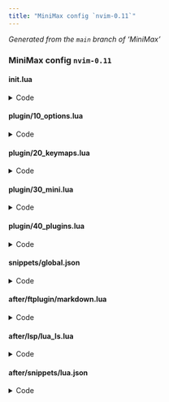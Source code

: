 ```yaml
---
title: "MiniMax config `nvim-0.11`"
---
```


_Generated from the `main` branch of 'MiniMax'_

### MiniMax config `nvim-0.11`

#### init.lua {#init.lua}

<details><summary>Code</summary>

```lua
-- ┌────────────────────┐
-- │ Welcome to MiniMax │
-- └────────────────────┘
--
-- This is a config designed to mostly use MINI. It provides out of the box
-- a stable, polished, and feature rich Neovim experience. Its structure:
--
-- ├ init.lua          Initial (this) file executed during startup
-- ├ plugin/           Files automatically sourced during startup
-- ├── 10_options.lua  Built-in Neovim behavior
-- ├── 20_keymaps.lua  Custom mappings
-- ├── 30_mini.lua     MINI configuration
-- ├── 40_plugins.lua  Plugins outside of MINI
-- ├ snippets/         User defined snippets (has demo file)
-- ├ after/            Files to override behavior added by plugins
-- ├── ftplugin/       Files for filetype behavior (has demo file)
-- ├── lsp/            Language server configurations (has demo file)
-- ├── snippets/       Higher priority snippet files (has demo file)
--
-- Config files are meant to be read, preferably inside a Neovim instance running
-- this config and opened at its root. This will help you better understand your
-- setup. Start with this file. Any order is possible, prefer the one listed above.
-- Ways of navigating your config:
-- - `<Space>` + `e` + (one of) `iokmp` - edit 'init.lua' or 'plugin/' files.
-- - Inside config directory: `<Space>ff` (picker) or `<Space>ed` (explorer)
-- - Navigate existing buffers with `[b`, `]b`, or `<Space>fb`.
--
-- Config files are also meant to be customized. Initially it is a baseline of
-- a working config based on MINI. Modify it to make it yours. Some approaches:
-- - Modify already existing files in a way that keeps them consistent.
-- - Add new files in a way that keeps config consistent.
--   Usually inside 'plugin/' or 'after/'.
--
-- Documentation comments like this can be found throughout the config.
-- Common conventions:
--
-- - See `:h key-notation` for key notation used.
-- - `:h xxx` means "documentation of helptag xxx". Either type text directly
--   followed by Enter or type `<Space>fh` to open a helptag fuzzy picker.
-- - "Type `<Space>fh`" means "press <Space>, followed by f, followed by h".
--   Unless said otherwise, it assumes that Normal mode is current.
-- - "See 'path/to/file'" means see open file at described path and read it.
-- - `:SomeCommand ...` or `:lua ...` means execute mentioned command.

-- Bootstrap 'mini.nvim' manually in a way that it gets managed by 'mini.deps'
local mini_path = vim.fn.stdpath('data') .. '/site/pack/deps/start/mini.nvim'
if not vim.loop.fs_stat(mini_path) then
  vim.cmd('echo "Installing `mini.nvim`" | redraw')
  local origin = 'https://github.com/nvim-mini/mini.nvim'
  local clone_cmd = { 'git', 'clone', '--filter=blob:none', origin, mini_path }
  vim.fn.system(clone_cmd)
  vim.cmd('packadd mini.nvim | helptags ALL')
  vim.cmd('echo "Installed `mini.nvim`" | redraw')
end

-- Plugin manager. Set up immediately for `now()`/`later()` helpers.
-- Example usage:
-- - `MiniDeps.add('...')` - use inside config to add a plugin
-- - `:DepsUpdate` - update all plugins
-- - `:DepsSnapSave` - save a snapshot of currently active plugins
--
-- See also:
-- - `:h MiniDeps-overview` - how to use it
-- - `:h MiniDeps-commands` - all available commands
-- - 'plugin/30_mini.lua' - more details about 'mini.nvim' in general
require('mini.deps').setup()

-- Define config table to be able to pass data between scripts
_G.Config = {}

-- Define custom autocommand group and helper to create an autocommand.
-- Autocommands are Neovim's way to define actions that are executed on events
-- (like creating a buffer, setting an option, etc.).
--
-- See also:
-- - `:h autocommand`
-- - `:h nvim_create_augroup()`
-- - `:h nvim_create_autocmd()`
local gr = vim.api.nvim_create_augroup('custom-config', {})
_G.Config.new_autocmd = function(event, pattern, callback, desc)
  local opts = { group = gr, pattern = pattern, callback = callback, desc = desc }
  vim.api.nvim_create_autocmd(event, opts)
end
```

</details>

#### plugin/10_options.lua {#plugin-10_options.lua}

<details><summary>Code</summary>

```lua
-- ┌──────────────────────────┐
-- │ Built-in Neovim behavior │
-- └──────────────────────────┘
--
-- This file defines Neovim's built-in behavior. The goal is to improve overall
-- usability in a way that works best with MINI.
--
-- Here `vim.o.xxx = value` sets default value of option `xxx` to `value`.
-- See `:h 'xxx'` (replace `xxx` with actual option name).
--
-- Option values can be customized on per buffer or window basis.
-- See 'after/ftplugin/' for common example.

-- stylua: ignore start
-- The next part (until `-- stylua: ignore end`) is aligned manually for easier
-- reading. Consider preserving this or remove `-- stylua` lines to autoformat.

-- General ====================================================================
vim.g.mapleader = ' ' -- Use `<Space>` as <Leader> key

vim.o.mouse       = 'a'            -- Enable mouse
vim.o.mousescroll = 'ver:25,hor:6' -- Customize mouse scroll
vim.o.switchbuf   = 'usetab'       -- Use already opened buffers when switching
vim.o.undofile    = true           -- Enable persistent undo

vim.o.shada = "'100,<50,s10,:1000,/100,@100,h" -- Limit ShaDa file (for startup)

-- Enable all filetype plugins and syntax (if not enabled, for better startup)
vim.cmd('filetype plugin indent on')
if vim.fn.exists('syntax_on') ~= 1 then vim.cmd('syntax enable') end

-- UI =========================================================================
vim.o.breakindent    = true       -- Indent wrapped lines to match line start
vim.o.breakindentopt = 'list:-1'  -- Add padding for lists (if 'wrap' is set)
vim.o.colorcolumn    = '+1'       -- Draw column on the right of maximum width
vim.o.cursorline     = true       -- Enable current line highlighting
vim.o.linebreak      = true       -- Wrap lines at 'breakat' (if 'wrap' is set)
vim.o.list           = true       -- Show helpful text indicators
vim.o.number         = true       -- Show line numbers
vim.o.pumheight      = 10         -- Make popup menu smaller
vim.o.ruler          = false      -- Don't show cursor coordinates
vim.o.shortmess      = 'CFOSWaco' -- Disable some built-in completion messages
vim.o.showmode       = false      -- Don't show mode in command line
vim.o.signcolumn     = 'yes'      -- Always show signcolumn (less flicker)
vim.o.splitbelow     = true       -- Horizontal splits will be below
vim.o.splitkeep      = 'screen'   -- Reduce scroll during window split
vim.o.splitright     = true       -- Vertical splits will be to the right
vim.o.winborder      = 'single'   -- Use border in floating windows
vim.o.wrap           = false      -- Don't visually wrap lines (toggle with \w)

vim.o.cursorlineopt  = 'screenline,number' -- Show cursor line per screen line

-- Special UI symbols. More is set via 'mini.basics' later.
vim.o.fillchars = 'eob: ,fold:╌'
vim.o.listchars = 'extends:…,nbsp:␣,precedes:…,tab:> '

-- Folds (see `:h fold-commands`, `:h zM`, `:h zR`, `:h zA`, `:h zj`)
vim.o.foldlevel   = 10       -- Fold nothing by default; set to 0 or 1 to fold
vim.o.foldmethod  = 'indent' -- Fold based on indent level
vim.o.foldnestmax = 10       -- Limit number of fold levels
vim.o.foldtext    = ''       -- Show text under fold with its highlighting

-- Editing ====================================================================
vim.o.autoindent    = true    -- Use auto indent
vim.o.expandtab     = true    -- Convert tabs to spaces
vim.o.formatoptions = 'rqnl1j'-- Improve comment editing
vim.o.ignorecase    = true    -- Ignore case during search
vim.o.incsearch     = true    -- Show search matches while typing
vim.o.infercase     = true    -- Infer case in built-in completion
vim.o.shiftwidth    = 2       -- Use this number of spaces for indentation
vim.o.smartcase     = true    -- Respect case if search pattern has upper case
vim.o.smartindent   = true    -- Make indenting smart
vim.o.spelloptions  = 'camel' -- Treat camelCase word parts as separate words
vim.o.tabstop       = 2       -- Show tab as this number of spaces
vim.o.virtualedit   = 'block' -- Allow going past end of line in blockwise mode

vim.o.iskeyword = '@,48-57,_,192-255,-' -- Treat dash as `word` textobject part

-- Pattern for a start of numbered list (used in `gw`). This reads as
-- "Start of list item is: at least one special character (digit, -, +, *)
-- possibly followed by punctuation (. or `)`) followed by at least one space".
vim.o.formatlistpat = [[^\s*[0-9\-\+\*]\+[\.\)]*\s\+]]

-- Built-in completion
vim.o.complete    = '.,w,b,kspell'                  -- Use less sources
vim.o.completeopt = 'menuone,noselect,fuzzy,nosort' -- Use custom behavior

-- Autocommands ===============================================================

-- Don't auto-wrap comments and don't insert comment leader after hitting 'o'.
-- Do on `FileType` to always override these changes from filetype plugins.
local f = function() vim.cmd('setlocal formatoptions-=c formatoptions-=o') end
_G.Config.new_autocmd('FileType', nil, f, "Proper 'formatoptions'")

-- There are other autocommands created by 'mini.basics'. See 'plugin/30_mini.lua'.

-- Diagnostics ================================================================

-- Neovim has built-in support for showing diagnostic messages. This configures
-- a more conservative display while still being useful.
-- See `:h vim.diagnostic` and `:h vim.diagnostic.config()`.
local diagnostic_opts = {
  -- Show signs on top of any other sign, but only for warnings and errors
  signs = { priority = 9999, severity = { min = 'WARN', max = 'ERROR' } },

  -- Show all diagnostics as underline (for their messages type `<Leader>ld`)
  underline = { severity = { min = 'HINT', max = 'ERROR' } },

  -- Show more details immediately for errors on the current line
  virtual_lines = false,
  virtual_text = {
    current_line = true,
    severity = { min = 'ERROR', max = 'ERROR' },
  },

  -- Don't update diagnostics when typing
  update_in_insert = false,
}

-- Use `later()` to avoid sourcing `vim.diagnostic` on startup
MiniDeps.later(function() vim.diagnostic.config(diagnostic_opts) end)
-- stylua: ignore end
```

</details>

#### plugin/20_keymaps.lua {#plugin-20_keymaps.lua}

<details><summary>Code</summary>

```lua
-- ┌─────────────────┐
-- │ Custom mappings │
-- └─────────────────┘
--
-- This file contains definitions of custom general and Leader mappings.

-- General mappings ===========================================================

-- Use this section to add custom general mappings. See `:h vim.keymap.set()`.

-- An example helper to create a Normal mode mapping
local nmap = function(lhs, rhs, desc)
  -- See `:h vim.keymap.set()`
  vim.keymap.set('n', lhs, rhs, { desc = desc })
end

-- Paste linewise before/after current line
-- Usage: `yiw` to yank a word and `]p` to put it on the next line.
nmap('[p', '<Cmd>exe "put! " . v:register<CR>', 'Paste Above')
nmap(']p', '<Cmd>exe "put "  . v:register<CR>', 'Paste Below')

-- Many general mappings are created by 'mini.basics'. See 'plugin/30_mini.lua'

-- stylua: ignore start
-- The next part (until `-- stylua: ignore end`) is aligned manually for easier
-- reading. Consider preserving this or remove `-- stylua` lines to autoformat.

-- Leader mappings ============================================================

-- Neovim has the concept of a Leader key (see `:h <Leader>`). It is a configurable
-- key that is primarily used for "workflow" mappings (opposed to text editing).
-- Like "open file explorer", "create scratch buffer", "pick from buffers".
--
-- In 'plugin/10_options.lua' <Leader> is set to <Space>, i.e. press <Space>
-- whenever there is a suggestion to press <Leader>.
--
-- This config uses a "two key Leader mappings" approach: first key describes
-- semantic group, second key executes an action. Both keys are usually chosen
-- to create some kind of mnemonic.
-- Example: `<Leader>f` groups "find" type of actions; `<Leader>ff` - find files.
-- Use this section to add Leader mappings in a structural manner.
--
-- Usually if there are global and local kinds of actions, lowercase second key
-- denotes global and uppercase - local.
-- Example: `<Leader>fs` / `<Leader>fS` - find workspace/document LSP symbols.
--
-- Many of the mappings use 'mini.nvim' modules set up in 'plugin/30_mini.lua'.

-- Create a global table with information about Leader groups in certain modes.
-- This is used to provide 'mini.clue' with extra clues.
-- Add an entry if you create a new group.
_G.Config.leader_group_clues = {
  { mode = 'n', keys = '<Leader>b', desc = '+Buffer' },
  { mode = 'n', keys = '<Leader>e', desc = '+Explore/Edit' },
  { mode = 'n', keys = '<Leader>f', desc = '+Find' },
  { mode = 'n', keys = '<Leader>g', desc = '+Git' },
  { mode = 'n', keys = '<Leader>l', desc = '+Language' },
  { mode = 'n', keys = '<Leader>m', desc = '+Map' },
  { mode = 'n', keys = '<Leader>o', desc = '+Other' },
  { mode = 'n', keys = '<Leader>s', desc = '+Session' },
  { mode = 'n', keys = '<Leader>t', desc = '+Terminal' },
  { mode = 'n', keys = '<Leader>v', desc = '+Visits' },

  { mode = 'x', keys = '<Leader>g', desc = '+Git' },
  { mode = 'x', keys = '<Leader>l', desc = '+Language' },
}

-- Helpers for a more concise `<Leader>` mappings.
-- Most of the mappings use `<Cmd>...<CR>` string as a right hand side (RHS) in
-- an attempt to be more concise yet descriptive. See `:h <Cmd>`.
-- This approach also doesn't require the underlying commands/functions to exist
-- during mapping creation: a "lazy loading" approach to improve startup time.
local nmap_leader = function(suffix, rhs, desc)
  vim.keymap.set('n', '<Leader>' .. suffix, rhs, { desc = desc })
end
local xmap_leader = function(suffix, rhs, desc)
  vim.keymap.set('x', '<Leader>' .. suffix, rhs, { desc = desc })
end

-- b is for 'Buffer'. Common usage:
-- - `<Leader>bs` - create scratch (temporary) buffer
-- - `<Leader>ba` - navigate to the alternative buffer
-- - `<Leader>bw` - wipeout (fully delete) current buffer
local new_scratch_buffer = function()
  vim.api.nvim_win_set_buf(0, vim.api.nvim_create_buf(true, true))
end

nmap_leader('ba', '<Cmd>b#<CR>',                                 'Alternate')
nmap_leader('bd', '<Cmd>lua MiniBufremove.delete()<CR>',         'Delete')
nmap_leader('bD', '<Cmd>lua MiniBufremove.delete(0, true)<CR>',  'Delete!')
nmap_leader('bs', new_scratch_buffer,                            'Scratch')
nmap_leader('bw', '<Cmd>lua MiniBufremove.wipeout()<CR>',        'Wipeout')
nmap_leader('bW', '<Cmd>lua MiniBufremove.wipeout(0, true)<CR>', 'Wipeout!')

-- e is for 'Explore' and 'Edit'. Common usage:
-- - `<Leader>ed` - open explorer at current working directory
-- - `<Leader>ef` - open directory of current file (needs to be present on disk)
-- - `<Leader>ei` - edit 'init.lua'
-- - All mappings that use `edit_plugin_file` - edit 'plugin/' config files
local edit_plugin_file = function(filename)
  return string.format('<Cmd>edit %s/plugin/%s<CR>', vim.fn.stdpath('config'), filename)
end
local explore_at_file = '<Cmd>lua MiniFiles.open(vim.api.nvim_buf_get_name(0))<CR>'
local explore_quickfix = function()
  for _, win_id in ipairs(vim.api.nvim_tabpage_list_wins(0)) do
    if vim.fn.getwininfo(win_id)[1].quickfix == 1 then return vim.cmd('cclose') end
  end
  vim.cmd('copen')
end

nmap_leader('ed', '<Cmd>lua MiniFiles.open()<CR>',          'Directory')
nmap_leader('ef', explore_at_file,                          'File directory')
nmap_leader('ei', '<Cmd>edit $MYVIMRC<CR>',                 'init.lua')
nmap_leader('ek', edit_plugin_file('20_keymaps.lua'),       'Keymaps config')
nmap_leader('em', edit_plugin_file('30_mini.lua'),          'MINI config')
nmap_leader('en', '<Cmd>lua MiniNotify.show_history()<CR>', 'Notifications')
nmap_leader('eo', edit_plugin_file('10_options.lua'),       'Options config')
nmap_leader('ep', edit_plugin_file('40_plugins.lua'),       'Plugins config')
nmap_leader('eq', explore_quickfix,                         'Quickfix')

-- f is for 'Fuzzy Find'. Common usage:
-- - `<Leader>ff` - find files; for best performance requires `ripgrep`
-- - `<Leader>fg` - find inside files; requires `ripgrep`
-- - `<Leader>fh` - find help tag
-- - `<Leader>fr` - resume latest picker
-- - `<Leader>fv` - all visited paths; requires 'mini.visits'
--
-- All these use 'mini.pick'. See `:h MiniPick-overview` for an overview.
local pick_added_hunks_buf = '<Cmd>Pick git_hunks path="%" scope="staged"<CR>'

nmap_leader('f/', '<Cmd>Pick history scope="/"<CR>',            '"/" history')
nmap_leader('f:', '<Cmd>Pick history scope=":"<CR>',            '":" history')
nmap_leader('fa', '<Cmd>Pick git_hunks scope="staged"<CR>',     'Added hunks (all)')
nmap_leader('fA', pick_added_hunks_buf,                         'Added hunks (buf)')
nmap_leader('fb', '<Cmd>Pick buffers<CR>',                      'Buffers')
nmap_leader('fc', '<Cmd>Pick git_commits<CR>',                  'Commits (all)')
nmap_leader('fC', '<Cmd>Pick git_commits path="%"<CR>',         'Commits (buf)')
nmap_leader('fd', '<Cmd>Pick diagnostic scope="all"<CR>',       'Diagnostic workspace')
nmap_leader('fD', '<Cmd>Pick diagnostic scope="current"<CR>',   'Diagnostic buffer')
nmap_leader('ff', '<Cmd>Pick files<CR>',                        'Files')
nmap_leader('fg', '<Cmd>Pick grep_live<CR>',                    'Grep live')
nmap_leader('fG', '<Cmd>Pick grep pattern="<cword>"<CR>',       'Grep current word')
nmap_leader('fh', '<Cmd>Pick help<CR>',                         'Help tags')
nmap_leader('fH', '<Cmd>Pick hl_groups<CR>',                    'Highlight groups')
nmap_leader('fl', '<Cmd>Pick buf_lines scope="all"<CR>',        'Lines (all)')
nmap_leader('fL', '<Cmd>Pick buf_lines scope="current"<CR>',    'Lines (buf)')
nmap_leader('fm', '<Cmd>Pick git_hunks<CR>',                    'Modified hunks (all)')
nmap_leader('fM', '<Cmd>Pick git_hunks path="%"<CR>',           'Modified hunks (buf)')
nmap_leader('fr', '<Cmd>Pick resume<CR>',                       'Resume')
nmap_leader('fp', '<Cmd>Pick projects<CR>',                     'Projects')
nmap_leader('fR', '<Cmd>Pick lsp scope="references"<CR>',       'References (LSP)')
nmap_leader('fs', '<Cmd>Pick lsp scope="workspace_symbol"<CR>', 'Symbols workspace')
nmap_leader('fS', '<Cmd>Pick lsp scope="document_symbol"<CR>',  'Symbols document')
nmap_leader('fv', '<Cmd>Pick visit_paths cwd=""<CR>',           'Visit paths (all)')
nmap_leader('fV', '<Cmd>Pick visit_paths<CR>',                  'Visit paths (cwd)')

-- g is for 'Git'. Common usage:
-- - `<Leader>gs` - show information at cursor
-- - `<Leader>go` - toggle 'mini.diff' overlay to show in-buffer unstaged changes
-- - `<Leader>gd` - show unstaged changes as a patch in separate tabpage
-- - `<Leader>gL` - show Git log of current file
local git_log_cmd = [[Git log --pretty=format:\%h\ \%as\ │\ \%s --topo-order]]
local git_log_buf_cmd = git_log_cmd .. ' --follow -- %'

nmap_leader('ga', '<Cmd>Git diff --cached<CR>',             'Added diff')
nmap_leader('gA', '<Cmd>Git diff --cached -- %<CR>',        'Added diff buffer')
nmap_leader('gc', '<Cmd>Git commit<CR>',                    'Commit')
nmap_leader('gC', '<Cmd>Git commit --amend<CR>',            'Commit amend')
nmap_leader('gd', '<Cmd>Git diff<CR>',                      'Diff')
nmap_leader('gD', '<Cmd>Git diff -- %<CR>',                 'Diff buffer')
nmap_leader('gl', '<Cmd>' .. git_log_cmd .. '<CR>',         'Log')
nmap_leader('gL', '<Cmd>' .. git_log_buf_cmd .. '<CR>',     'Log buffer')
nmap_leader('go', '<Cmd>lua MiniDiff.toggle_overlay()<CR>', 'Toggle overlay')
nmap_leader('gs', '<Cmd>lua MiniGit.show_at_cursor()<CR>',  'Show at cursor')

xmap_leader('gs', '<Cmd>lua MiniGit.show_at_cursor()<CR>', 'Show at selection')

-- l is for 'Language'. Common usage:
-- - `<Leader>ld` - show more diagnostic details in a floating window
-- - `<Leader>lr` - perform rename via LSP
-- - `<Leader>ls` - navigate to source definition of symbol under cursor
--
-- NOTE: most LSP mappings represent a more structured way of replacing built-in
-- LSP mappings (like `:h gra` and others). This is needed because `gr` is mapped
-- by an "replace" operator in 'mini.operators' (which is more commonly used).
local formatting_cmd = '<Cmd>lua require("conform").format({lsp_fallback=true})<CR>'

nmap_leader('la', '<Cmd>lua vim.lsp.buf.code_action()<CR>',     'Actions')
nmap_leader('ld', '<Cmd>lua vim.diagnostic.open_float()<CR>',   'Diagnostic popup')
nmap_leader('lf', formatting_cmd,                               'Format')
nmap_leader('li', '<Cmd>lua vim.lsp.buf.implementation()<CR>',  'Implementation')
nmap_leader('lh', '<Cmd>lua vim.lsp.buf.hover()<CR>',           'Hover')
nmap_leader('lr', '<Cmd>lua vim.lsp.buf.rename()<CR>',          'Rename')
nmap_leader('lR', '<Cmd>lua vim.lsp.buf.references()<CR>',      'References')
nmap_leader('ls', '<Cmd>lua vim.lsp.buf.definition()<CR>',      'Source definition')
nmap_leader('lt', '<Cmd>lua vim.lsp.buf.type_definition()<CR>', 'Type definition')

xmap_leader('lf', formatting_cmd, 'Format selection')

-- m is for 'Map'. Common usage:
-- - `<Leader>mt` - toggle map from 'mini.map' (closed by default)
-- - `<Leader>mf` - focus on the map for fast navigation
-- - `<Leader>ms` - change map's side (if it covers something underneath)
nmap_leader('mf', '<Cmd>lua MiniMap.toggle_focus()<CR>', 'Focus (toggle)')
nmap_leader('mr', '<Cmd>lua MiniMap.refresh()<CR>',      'Refresh')
nmap_leader('ms', '<Cmd>lua MiniMap.toggle_side()<CR>',  'Side (toggle)')
nmap_leader('mt', '<Cmd>lua MiniMap.toggle()<CR>',       'Toggle')

-- o is for 'Other'. Common usage:
-- - `<Leader>oz` - toggle between "zoomed" and regular view of current buffer
nmap_leader('or', '<Cmd>lua MiniMisc.resize_window()<CR>', 'Resize to default width')
nmap_leader('ot', '<Cmd>lua MiniTrailspace.trim()<CR>',    'Trim trailspace')
nmap_leader('oz', '<Cmd>lua MiniMisc.zoom()<CR>',          'Zoom toggle')

-- s is for 'Session'. Common usage:
-- - `<Leader>sn` - start new session
-- - `<Leader>sr` - read previously started session
-- - `<Leader>sd` - delete previously started session
local session_new = 'MiniSessions.write(vim.fn.input("Session name: "))'

nmap_leader('sd', '<Cmd>lua MiniSessions.select("delete")<CR>', 'Delete')
nmap_leader('sn', '<Cmd>lua ' .. session_new .. '<CR>',         'New')
nmap_leader('sr', '<Cmd>lua MiniSessions.select("read")<CR>',   'Read')
nmap_leader('sw', '<Cmd>lua MiniSessions.write()<CR>',          'Write current')

-- t is for 'Terminal'
nmap_leader('tT', '<Cmd>horizontal term<CR>', 'Terminal (horizontal)')
nmap_leader('tt', '<Cmd>vertical term<CR>',   'Terminal (vertical)')

-- v is for 'Visits'. Common usage:
-- - `<Leader>vv` - add    "core" label to current file.
-- - `<Leader>vV` - remove "core" label to current file.
-- - `<Leader>vc` - pick among all files with "core" label.
local make_pick_core = function(cwd, desc)
  return function()
    local sort_latest = MiniVisits.gen_sort.default({ recency_weight = 1 })
    local local_opts = { cwd = cwd, filter = 'core', sort = sort_latest }
    MiniExtra.pickers.visit_paths(local_opts, { source = { name = desc } })
  end
end

nmap_leader('vc', make_pick_core('',  'Core visits (all)'),       'Core visits (all)')
nmap_leader('vC', make_pick_core(nil, 'Core visits (cwd)'),       'Core visits (cwd)')
nmap_leader('vv', '<Cmd>lua MiniVisits.add_label("core")<CR>',    'Add "core" label')
nmap_leader('vV', '<Cmd>lua MiniVisits.remove_label("core")<CR>', 'Remove "core" label')
nmap_leader('vl', '<Cmd>lua MiniVisits.add_label()<CR>',          'Add label')
nmap_leader('vL', '<Cmd>lua MiniVisits.remove_label()<CR>',       'Remove label')
-- stylua: ignore end
```

</details>

#### plugin/30_mini.lua {#plugin-30_mini.lua}

<details><summary>Code</summary>

```lua
-- ┌────────────────────┐
-- │ MINI configuration │
-- └────────────────────┘
--
-- This file contains configuration of the MINI parts of the config.
-- It contains only configs for the 'mini.nvim' plugin (installed in 'init.lua').
--
-- 'mini.nvim' is a library of modules. Each is enabled independently via
-- `require('mini.xxx').setup()` convention. It creates all intended side effects:
-- mappings, autocommands, highlight groups, etc. It also creates a global
-- `MiniXxx` table that can be later used to access module's features.
--
-- Every module's `setup()` function accepts an optional `config` table to
-- adjust its behavior. See the structure of this table at `:h MiniXxx.config`.
--
-- See `:h mini.nvim-general-principles` for more general principles.
--
-- Here each module's `setup()` has a brief explanation of what the module is for,
-- its usage examples (uses Leader mappings from 'plugin/20_keymaps.lua'), and
-- possible directions for more info.
-- For more info about a module see its help page (`:h mini.xxx` for 'mini.xxx').

-- To minimize the time until first screen draw, modules are enabled in two steps:
-- - Step one enables everything that is needed for first draw with `now()`.
-- - Everything else is delayed until the first draw with `later()`.
local now, later = MiniDeps.now, MiniDeps.later

-- Step one ===================================================================
-- Enable 'miniwinter' color scheme. It comes with 'mini.nvim' and uses 'mini.hues'.
--
-- See also:
-- - `:h mini.nvim-color-schemes` - list of other color schemes
-- - `:h MiniHues-examples` - how to define highlighting with 'mini.hues'
-- - 'plugin/40_plugins.lua' honorable mentions - other good color schemes
now(function() vim.cmd('colorscheme miniwinter') end)

-- You can try these other 'mini.hues'-based color schemes (uncomment with `gcc`):
-- now(function() vim.cmd('colorscheme minispring') end)
-- now(function() vim.cmd('colorscheme minisummer') end)
-- now(function() vim.cmd('colorscheme miniautumn') end)
-- now(function() vim.cmd('colorscheme randomhue') end)

-- Common configuration presets. Example usage:
-- - `<C-s>` in Insert mode - save and go to Normal mode
-- - `go` / `gO` - insert empty line before/after in Normal mode
-- - `gy` / `gp` - copy / paste from system clipboard
-- - `\` + key - toggle common options. Like `\h` toggles highlighting search.
-- - `<C-hjkl>` (four combos) - navigate between windows.
-- - `<M-hjkl>` in Insert/Command mode - navigate in that mode.
--
-- See also:
-- - `:h MiniBasics.config.options` - list of adjusted options
-- - `:h MiniBasics.config.mappings` - list of created mappings
-- - `:h MiniBasics.config.autocommands` - list of created autocommands
now(function()
  require('mini.basics').setup({
    -- Manage options in 'plugin/10_options.lua' for didactic purposes
    options = { basic = false },
    mappings = {
      -- Create `<C-hjkl>` mappings for window navigation
      windows = true,
      -- Create `<M-hjkl>` mappings for navigation in Insert and Command modes
      move_with_alt = true,
    },
  })
end)

-- Icon provider. Usually no need to use manually. It is used by plugins like
-- 'mini.pick', 'mini.files', 'mini.statusline', and others.
now(function()
  -- Set up to not prefer extension-based icon for some extensions
  local ext3_blocklist = { scm = true, txt = true, yml = true }
  local ext4_blocklist = { json = true, yaml = true }
  require('mini.icons').setup({
    use_file_extension = function(ext, _)
      return not (ext3_blocklist[ext:sub(-3)] or ext4_blocklist[ext:sub(-4)])
    end,
  })

  -- Mock 'nvim-tree/nvim-web-devicons' for plugins without 'mini.icons' support.
  -- Not needed for 'mini.nvim' or MiniMax, but might be useful for others.
  later(MiniIcons.mock_nvim_web_devicons)

  -- Add LSP kind icons. Useful for 'mini.completion'.
  later(MiniIcons.tweak_lsp_kind)
end)

-- Notifications provider. Shows all kinds of notifications in the upper right
-- corner (by default). Example usage:
-- - `:h vim.notify()` - show notification (hides automatically)
-- - `<Leader>en` - show notification history
--
-- See also:
-- - `:h MiniNotify.config` for some of common configuration examples.
now(function() require('mini.notify').setup() end)

-- Session management. A thin wrapper around `:h mksession` that consistently
-- manages session files. Example usage:
-- - `<Leader>sn` - start new session
-- - `<Leader>sr` - read previously started session
-- - `<Leader>sd` - delete previously started session
now(function() require('mini.sessions').setup() end)

-- Start screen. This is what is shown when you open Neovim like `nvim`.
-- Example usage:
-- - Type prefix keys to limit available candidates
-- - Navigate down/up with `<C-n>` and `<C-p>`
-- - Press `<CR>` to select an entry
--
-- See also:
-- - `:h MiniStarter-example-config` - non-default config examples
-- - `:h MiniStarter-lifecycle` - how to work with Starter buffer
now(function() require('mini.starter').setup() end)

-- Statusline. Sets `:h 'statusline'` to show more info in a line below window.
-- Example usage:
-- - Left most section indicates current mode (text + highlighting).
-- - Second from left section shows "developer info": Git, diff, diagnostics, LSP.
-- - Center section shows the name of displayed buffer.
-- - Second to right section shows more buffer info.
-- - Right most section shows current cursor coordinates and search results.
--
-- See also:
-- - `:h MiniStatusline-example-content` - example of default content. Use it to
--   configure a custom statusline by setting `config.content.active` function.
now(function() require('mini.statusline').setup() end)

-- Tabline. Sets `:h 'tabline'` to show all listed buffers in a line at the top.
-- Buffers are ordered as they were created. Navigate with `[b` and `]b`.
now(function() require('mini.tabline').setup() end)

-- Step two ===================================================================

-- Extra 'mini.nvim' functionality.
--
-- See also:
-- - `:h MiniExtra.pickers` - pickers. Most are mapped in `<Leader>f` group.
--   Calling `setup()` makes 'mini.pick' respect 'mini.extra' pickers.
-- - `:h MiniExtra.gen_ai_spec` - 'mini.ai' textobject specifications
-- - `:h MiniExtra.gen_highlighter` - 'mini.hipatterns' highlighters
later(function() require('mini.extra').setup() end)

-- Extend and create a/i textobjects, like `:h a(`, `:h a'`, and more).
-- Contains not only `a` and `i` type of textobjects, but also their "next" and
-- "last" variants that will explicitly search for textobjects after and before
-- cursor. Example usage:
-- - `ci)` - *c*hange *i*inside parenthesis (`)`)
-- - `di(` - *d*elete *i*inside padded parenthesis (`(`)
-- - `yaq` - *y*ank *a*round *q*uote (any of "", '', or ``)
-- - `vif` - *v*isually select *i*inside *f*unction call
-- - `cina` - *c*hange *i*nside *n*ext *a*rgument
-- - `valaala` - *v*isually select *a*round *l*ast (i.e. previous) *a*rgument
--   and then again reselect *a*round new *l*ast *a*rgument
--
-- See also:
-- - `:h text-objects` - general info about what textobjects are
-- - `:h MiniAi-builtin-textobjects` - list of all supported textobjects
-- - `:h MiniAi-textobject-specification` - examples of custom textobjects
later(function()
  local ai = require('mini.ai')
  ai.setup({
    -- 'mini.ai' can be extended with custom textobjects
    custom_textobjects = {
      -- Make `aB` / `iB` act on around/inside whole *b*uffer
      B = MiniExtra.gen_ai_spec.buffer(),
      -- For more complicated textobjects that require structural awareness,
      -- use tree-sitter. This example makes `aF`/`iF` mean around/inside function
      -- definition (not call). See `:h MiniAi.gen_spec.treesitter()` for details.
      F = ai.gen_spec.treesitter({ a = '@function.outer', i = '@function.inner' }),
    },

    -- 'mini.ai' by default mostly mimics built-in search behavior: first try
    -- to find textobject covering cursor, then try to find to the right.
    -- Although this works in most cases, some are confusing. It is more robust to
    -- always try to search only covering textobject and explicitly ask to search
    -- for next (`an`/`in`) or last (`an`/`il`).
    -- Try this. If you don't like it - delete next line and this comment.
    search_method = 'cover',
  })
end)

-- Align text interactively. Example usage:
-- - `gaip,` - `ga` (align operator) *i*nside *p*aragraph by comma
-- - `gAip` - start interactive alignment on the paragraph. Choose how to
--   split, justify, and merge string parts. Press `<CR>` to make it permanent,
--   press `<Esc>` to go back to initial state.
--
-- See also:
-- - `:h MiniAlign-example` - hands-on list of examples to practice aligning
-- - `:h MiniAlign.gen_step` - list of support step customizations
-- - `:h MiniAlign-algorithm` - how alignment is done on algorithmic level
later(function() require('mini.align').setup() end)

-- Animate common Neovim actions. Like cursor movement, scroll, window resize,
-- window open, window close. Animations are done based on Neovim events and
-- don't require custom mappings.
--
-- It is not enabled by default because its effects are a matter of taste.
-- Also scroll and resize have some unwanted side effects (see `:h mini.animate`).
-- Uncomment next line (use `gcc`) to enable.
-- later(function() require('mini.animate').setup() end)

-- Go forward/backward with square brackets. Implements consistent sets of mappings
-- for selected targets (like buffers, diagnostic, quickfix list entries, etc.).
-- Example usage:
-- - `]b` - go to next buffer
-- - `[j` - go to previous jump inside current buffer
-- - `[Q` - go to first entry of quickfix list
-- - `]X` - go to last conflict marker in a buffer
--
-- See also:
-- - `:h MiniBracketed` - overall mapping design and list of targets
later(function() require('mini.bracketed').setup() end)

-- Remove buffers. Opened files occupy space in tabline and buffer picker.
-- When not needed, they can be removed. Example usage:
-- - `<Leader>bw` - completely wipeout current buffer (see `:h :bwipeout`)
-- - `<Leader>bW` - completely wipeout current buffer even if it has changes
-- - `<Leader>bd` - delete current buffer (see `:h :bdelete`)
later(function() require('mini.bufremove').setup() end)

-- Show next key clues in a bottom right window. Requires explicit opt-in for
-- keys that act as clue trigger. Example usage:
-- - Press `<Leader>` and wait for 1 second. A window with information about
--   next available keys should appear.
-- - Press one of the listed keys. Window updates immediately to show information
--   about new next available keys. You can press `<BS>` to go back in key sequence.
-- - Press keys until they resolve into some mapping.
--
-- Note: it is designed to work in buffers for normal files. It doesn't work in
-- special buffers (like for 'mini.starter' or 'mini.files') to not conflict
-- with its local mappings.
--
-- See also:
-- - `:h MiniClue-examples` - examples of common setups
-- - `:h MiniClue.ensure_buf_triggers()` - use it to enable triggers in buffer
-- - `:h MiniClue.set_mapping_desc()` - change mapping description not from config
later(function()
  local miniclue = require('mini.clue')
  -- stylua: ignore
  miniclue.setup({
    -- Define which clues to show. By default shows only clues for custom mappings
    -- (uses `desc` field from the mapping; takes precedence over custom clue).
    clues = {
      -- This is defined in 'plugin/20_keymaps.lua' with Leader group descriptions
      Config.leader_group_clues,
      miniclue.gen_clues.builtin_completion(),
      miniclue.gen_clues.g(),
      miniclue.gen_clues.marks(),
      miniclue.gen_clues.registers(),
      -- This creates a submode for window resize mappings. Try the following:
      -- - Press `<C-w>s` to make a window split.
      -- - Press `<C-w>+` to increase height. Clue window still shows clues as if
      --   `<C-w>` is pressed again. Keep pressing just `+` to increase height.
      --   Try pressing `-` to decrease height.
      -- - Stop submode either by `<Esc>` or by any key that is not in submode.
      miniclue.gen_clues.windows({ submode_resize = true }),
      miniclue.gen_clues.z(),
    },
    -- Explicitly opt-in for set of common keys to trigger clue window
    triggers = {
      { mode = 'n', keys = '<Leader>' }, -- Leader triggers
      { mode = 'x', keys = '<Leader>' },
      { mode = 'n', keys = '\\' },       -- mini.basics
      { mode = 'n', keys = '[' },        -- mini.bracketed
      { mode = 'n', keys = ']' },
      { mode = 'x', keys = '[' },
      { mode = 'x', keys = ']' },
      { mode = 'i', keys = '<C-x>' },    -- Built-in completion
      { mode = 'n', keys = 'g' },        -- `g` key
      { mode = 'x', keys = 'g' },
      { mode = 'n', keys = "'" },        -- Marks
      { mode = 'n', keys = '`' },
      { mode = 'x', keys = "'" },
      { mode = 'x', keys = '`' },
      { mode = 'n', keys = '"' },        -- Registers
      { mode = 'x', keys = '"' },
      { mode = 'i', keys = '<C-r>' },
      { mode = 'c', keys = '<C-r>' },
      { mode = 'n', keys = '<C-w>' },    -- Window commands
      { mode = 'n', keys = 'z' },        -- `z` key
      { mode = 'x', keys = 'z' },
    },
  })
end)

-- Tweak and save any color scheme. Contains utility functions to work with
-- color spaces and color schemes. Example usage:
-- - `:Colorscheme default` - switch with animation to the default color scheme
--
-- See also:
-- - `:h MiniColors.interactive()` - interactively tweak color scheme
-- - `:h MiniColors-recipes` - common recipes to use during interactive tweaking
-- - `:h MiniColors.convert()` - convert between color spaces
-- - `:h MiniColors-color-spaces` - list of supported color sapces
--
-- It is not enabled by default because it is not really needed on a daily basis.
-- Uncomment next line (use `gcc`) to enable.
-- later(function() require('mini.colors').setup() end)

-- Comment lines. Provides functionality to work with commented lines.
-- Uses `:h 'commentstring'` option to infer comment structure.
-- Example usage:
-- - `gcip` - toggle comment (`gc`) *i*inside *p*aragraph
-- - `vapgc` - *v*isually select *a*round *p*aragraph and toggle comment (`gc`)
-- - `gcgc` - uncomment (`gc`, operator) comment block at cursor (`gc`, textobject)
--
-- The built-in `:h commenting` is based on 'mini.comment'. Yet this module is
-- still enabled as it provides more customization opportunities.
later(function() require('mini.comment').setup() end)

-- Completion and signature help. Implements async "two stage" autocompletion:
-- - Based on attached LSP servers that support completion.
-- - Fallback (based on built-in keyword completion) if there is no LSP candidates.
--
-- Example usage in Insert mode with attached LSP:
-- - Start typing text that should be recognized by LSP (like variable name).
-- - After 100ms a popup menu with candidates appears.
-- - Press `<Tab>` / `<S-Tab>` to navigate down/up the list. These are set up
--   in 'mini.keymap'. You can also use `<C-n>` / `<C-p>`.
-- - During navigation there is an info window to the right showing extra info
--   that the LSP server can provide about the candidate. It appears after the
--   candidate stays selected for 100ms. Use `<C-f>` / `<C-b>` to scroll it.
-- - Navigating to an entry also changes buffer text. If you are happy with it,
--   keep typing after it. To discard completion completely, press `<C-e>`.
-- - After pressing special trigger(s), usually `(`, a window appears that shows
--   the signature of the current function/method. It gets updated as you type
--   showing the currently active parameter.
--
-- Example usage in Insert mode without an attached LSP or in places not
-- supported by the LSP (like comments):
-- - Start typing a word that is present in current or opened buffers.
-- - After 100ms popup menu with candidates appears.
-- - Navigate with `<Tab>` / `<S-Tab>` or `<C-n>` / `<C-p>`. This also updates
--   buffer text. If happy with choice, keep typing. Stop with `<C-e>`.
--
-- It also works with snippet candidates provided by LSP server. Best experience
-- when paired with 'mini.snippets' (which is set up in this file).
later(function()
  -- Customize post-processing of LSP responses for a better user experience.
  -- Don't show 'Text' suggestions (usually noisy) and show snippets last.
  local process_items_opts = { kind_priority = { Text = -1, Snippet = 99 } }
  local process_items = function(items, base)
    return MiniCompletion.default_process_items(items, base, process_items_opts)
  end
  require('mini.completion').setup({
    lsp_completion = {
      -- Without this config autocompletion is set up through `:h 'completefunc'`.
      -- Although not needed, setting up through `:h 'omnifunc'` is cleaner
      -- (sets up only when needed) and makes it possible to use `<C-u>`.
      source_func = 'omnifunc',
      auto_setup = false,
      process_items = process_items,
    },
  })

  -- Set 'omnifunc' for LSP completion only when needed.
  local on_attach = function(ev)
    vim.bo[ev.buf].omnifunc = 'v:lua.MiniCompletion.completefunc_lsp'
  end
  _G.Config.new_autocmd('LspAttach', nil, on_attach, "Set 'omnifunc'")

  -- Advertise to servers that Neovim now supports certain set of completion and
  -- signature features through 'mini.completion'.
  vim.lsp.config('*', { capabilities = MiniCompletion.get_lsp_capabilities() })
end)

-- Autohighlight word under cursor with a customizable delay.
-- Word boundaries are defined based on `:h 'iskeyword'` option.
--
-- It is not enabled by default because its effects are a matter of taste.
-- Uncomment next line (use `gcc`) to enable.
-- later(function() require('mini.cursorword').setup() end)

-- Work with diff hunks that represent the difference between the buffer text and
-- some reference text set by a source. Default source uses text from Git index.
-- Also provides summary info used in developer section of 'mini.statusline'.
-- Example usage:
-- - `ghip` - apply hunks (`gh`) within *i*nside *p*aragraph
-- - `gHG` - reset hunks (`gH`) from cursor until end of buffer (`G`)
-- - `ghgh` - apply (`gh`) hunk at cursor (`gh`)
-- - `gHgh` - reset (`gH`) hunk at cursor (`gh`)
-- - `<Leader>go` - toggle overlay
--
-- See also:
-- - `:h MiniDiff-overview` - overview of how module works
-- - `:h MiniDiff-diff-summary` - available summary information
-- - `:h MiniDiff.gen_source` - available built-in sources
later(function() require('mini.diff').setup() end)

-- Navigate and manipulate file system
--
-- Navigation is done using column view (Miller columns) to display nested
-- directories, they are displayed in floating windows in top left corner.
--
-- Manipulate files and directories by editing text as regular buffers.
--
-- Example usage:
-- - `<Leader>ed` - open current working directory
-- - `<Leader>ef` - open directory of current file (needs to be present on disk)
--
-- Basic navigation:
-- - `l` - go in entry at cursor: navigate into directory or open file
-- - `h` - go out of focused directory
-- - Navigate window as any regular buffer
-- - Press `g?` inside explorer to see more mappings
--
-- Basic manipulation:
-- - After any following action, press `=` in Normal mode to synchronize, read
--   carefully about actions, press `y` or `<CR>` to confirm
-- - New entry: press `o` and type its name; end with `/` to create directory
-- - Rename: press `C` and type new name
-- - Delete: type `dd`
-- - Move/copy: type `dd`/`yy`, navigate to target directory, press `p`
--
-- See also:
-- - `:h MiniFiles-navigation` - more details about how to navigate
-- - `:h MiniFiles-manipulation` - more details about how to manipulate
-- - `:h MiniFiles-examples` - examples of common setups
later(function()
  -- Enable directory/file preview
  require('mini.files').setup({ windows = { preview = true } })

  -- Add common bookmarks for every explorer. Example usage inside explorer:
  -- - `'c` to navigate into your config directory
  -- - `g?` to see available bookmarks
  local add_marks = function()
    MiniFiles.set_bookmark('c', vim.fn.stdpath('config'), { desc = 'Config' })
    local minideps_plugins = vim.fn.stdpath('data') .. '/site/pack/deps/opt'
    MiniFiles.set_bookmark('p', minideps_plugins, { desc = 'Plugins' })
    MiniFiles.set_bookmark('w', vim.fn.getcwd, { desc = 'Working directory' })
  end
  _G.Config.new_autocmd('User', 'MiniFilesExplorerOpen', add_marks, 'Add bookmarks')
end)

-- Git integration for more straightforward Git actions based on Neovim's state.
-- It is not meant as a fully featured Git client, only to provide helpers that
-- integrate better with Neovim. Example usage:
-- - `<Leader>gs` - show information at cursor
-- - `<Leader>gd` - show unstaged changes as a patch in separate tabpage
-- - `<Leader>gL` - show Git log of current file
-- - `:Git help git` - show output of `git help git` inside Neovim
--
-- See also:
-- - `:h MiniGit-examples` - examples of common setups
-- - `:h :Git` - more details about `:Git` user command
-- - `:h MiniGit.show_at_cursor()` - what information at cursor is shown
later(function() require('mini.git').setup() end)

-- Highlight patterns in text. Like `TODO`/`NOTE` or color hex codes.
-- Example usage:
-- - `:Pick hipatterns` - pick among all highlighted patterns
--
-- See also:
-- - `:h MiniHipatterns-examples` - examples of common setups
later(function()
  local hipatterns = require('mini.hipatterns')
  local hi_words = MiniExtra.gen_highlighter.words
  hipatterns.setup({
    highlighters = {
      -- Highlight a fixed set of common words. Will be highlighted in any place,
      -- not like "only in comments".
      fixme = hi_words({ 'FIXME', 'Fixme', 'fixme' }, 'MiniHipatternsFixme'),
      hack = hi_words({ 'HACK', 'Hack', 'hack' }, 'MiniHipatternsHack'),
      todo = hi_words({ 'TODO', 'Todo', 'todo' }, 'MiniHipatternsTodo'),
      note = hi_words({ 'NOTE', 'Note', 'note' }, 'MiniHipatternsNote'),

      -- Highlight hex color string (#aabbcc) with that color as a background
      hex_color = hipatterns.gen_highlighter.hex_color(),
    },
  })
end)

-- Visualize and work with indent scope. It visualizes indent scope "at cursor"
-- with animated vertical line. Provides relevant motions and textobjects.
-- Example usage:
-- - `cii` - *c*hange *i*nside *i*ndent scope
-- - `Vaiai` - *V*isually select *a*round *i*ndent scope and then again
--   reselect *a*round new *i*indent scope
-- - `[i` / `]i` - navigate to scope's top / bottom
--
-- See also:
-- - `:h MiniIndentscope.gen_animation` - available animation rules
later(function() require('mini.indentscope').setup() end)

-- Jump to next/previous single character. It implements "smarter `fFtT` keys"
-- (see `:h f`) that work across multiple lines, start "jumping mode", and
-- highlight all target matches. Example usage:
-- - `fxff` - move *f*orward onto next character "x", then next, and next again
-- - `dt)` - *d*elete *t*ill next closing parenthesis (`)`)
later(function() require('mini.jump').setup() end)

-- Jump within visible lines to pre-defined spots via iterative label filtering.
-- Spots are computed by a configurable spotter function. Example usage:
-- - Lock eyes on desired location to jump
-- - `<CR>` - start jumping; this shows character labels over target spots
-- - Type character that appears over desired location; number of target spots
--   should be reduced
-- - Keep typing labels until target spot is unique to perform the jump
--
-- See also:
-- - `:h MiniJump2d.gen_spotter` - list of available spotters
later(function() require('mini.jump2d').setup() end)

-- Special key mappings. Provides helpers to map:
-- - Multi-step actions. Apply action 1 if condition is met; else apply
--   action 2 if condition is met; etc.
-- - Combos. Sequence of keys where each acts immediately plus execute extra
--   action if all are typed fast enough. Useful for Insert mode mappings to not
--   introduce delay when typing mapping keys without intention to execute action.
--
-- See also:
-- - `:h MiniKeymap-examples` - examples of common setups
-- - `:h MiniKeymap.map_multistep()` - map multi-step action
-- - `:h MiniKeymap.map_combo()` - map combo
later(function()
  require('mini.keymap').setup()
  -- Navigate 'mini.completion' menu with `<Tab>` /  `<S-Tab>`
  MiniKeymap.map_multistep('i', '<Tab>', { 'pmenu_next' })
  MiniKeymap.map_multistep('i', '<S-Tab>', { 'pmenu_prev' })
  -- On `<CR>` try to accept current completion item, fall back to accounting
  -- for pairs from 'mini.pairs'
  MiniKeymap.map_multistep('i', '<CR>', { 'pmenu_accept', 'minipairs_cr' })
  -- On `<BS>` just try to account for pairs from 'mini.pairs'
  MiniKeymap.map_multistep('i', '<BS>', { 'minipairs_bs' })
end)

-- Window with text overview. It is displayed on the right hand side. Can be used
-- for quick overview and navigation. Hidden by default. Example usage:
-- - `<Leader>mt` - toggle map window
-- - `<Leader>mf` - focus on the map for fast navigation
-- - `<Leader>ms` - change map's side (if it covers something underneath)
--
-- See also:
-- - `:h MiniMap.gen_encode_symbols` - list of symbols to use for text encoding
-- - `:h MiniMap.gen_integration` - list of integrations to show in the map
--
-- NOTE: Might introduce lag on very big buffers (10000+ lines)
later(function()
  local map = require('mini.map')
  map.setup({
    -- Use Braille dots to encode text
    symbols = { encode = map.gen_encode_symbols.dot('4x2') },
    -- Show built-in search matches, 'mini.diff' hunks, and diagnostic entries
    integrations = {
      map.gen_integration.builtin_search(),
      map.gen_integration.diff(),
      map.gen_integration.diagnostic(),
    },
  })

  -- Map built-in navigation characters to force map refresh
  for _, key in ipairs({ 'n', 'N', '*', '#' }) do
    local rhs = key
      -- Also open enough folds when jumping to the next match
      .. 'zv'
      .. '<Cmd>lua MiniMap.refresh({}, { lines = false, scrollbar = false })<CR>'
    vim.keymap.set('n', key, rhs)
  end
end)

-- Miscellaneous small but useful functions. Example usage:
-- - `<Leader>oz` - toggle between "zoomed" and regular view of current buffer
-- - `<Leader>or` - resize window to its "editable width"
-- - `:lua put_text(vim.lsp.get_clients())` - put output of a function below
--   cursor in current buffer. Useful for a detailed exploration.
-- - `:lua put(MiniMisc.stat_summary(MiniMisc.bench_time(f, 100)))` - run
--   function `f` 100 times and report statistical summary of execution times
later(function()
  -- Makes `:h MiniMisc.put()` and `:h MiniMisc.put_text()` public
  require('mini.misc').setup()

  -- Change current working directory based on the current file path. It
  -- searches up the file tree until the first root marker ('.git' or 'Makefile')
  -- and sets their parent directory as a current directory.
  -- This is helpful when simultaneously dealing with files from several projects.
  MiniMisc.setup_auto_root()

  -- Restore latest cursor position on file open
  MiniMisc.setup_restore_cursor()

  -- Synchronize terminal emulator background with Neovim's background to remove
  -- possibly different color padding around Neovim instance
  MiniMisc.setup_termbg_sync()
end)

-- Move any selection in any direction. Example usage in Normal mode:
-- - `<M-j>`/`<M-k>` - move current line down / up
-- - `<M-h>`/`<M-l>` - decrease / increase indent of current line
--
-- Example usage in Visual mode:
-- - `<M-h>`/`<M-j>`/`<M-k>`/`<M-l>` - move selection left/down/up/right
later(function() require('mini.move').setup() end)

-- Text edit operators. All operators have mappings for:
-- - Regular operator (waits for motion/textobject to use)
-- - Current line action (repeat second character of operator to activate)
-- - Act on visual selection (type operator in Visual mode)
--
-- Example usage:
-- - `griw` - replace (`gr`) *i*inside *w*ord
-- - `gmm` - multiple/duplicate (`gm`) current line (extra `m`)
-- - `vipgs` - *v*isually select *i*nside *p*aragraph and sort it (`gs`)
-- - `gxiww.` - exchange (`gx`) *i*nside *w*ord with next word (`w` to navigate
--   to it and `.` to repeat exchange operator)
-- - `g==` - execute current line as Lua code and replace with its output.
--   For example, typing `g==` over line `vim.lsp.get_clients()` shows
--   information about all available LSP clients.
--
-- See also:
-- - `:h MiniOperators-mappings` - overview of how mappings are created
-- - `:h MiniOperators-overview` - overview of present operators
later(function()
  require('mini.operators').setup()

  -- Create mappings for swapping adjacent arguments. Notes:
  -- - Relies on `a` argument textobject from 'mini.ai'.
  -- - It is not 100% reliable, but mostly works.
  -- - It overrides `:h (` and `:h )`.
  -- Explanation: `gx`-`ia`-`gx`-`ila` <=> exchange current and last argument
  -- Usage: when on `a` in `(aa, bb)` press `)` followed by `(`.
  vim.keymap.set('n', '(', 'gxiagxila', { remap = true, desc = 'Swap arg left' })
  vim.keymap.set('n', ')', 'gxiagxina', { remap = true, desc = 'Swap arg right' })
end)

-- Autopairs functionality. Insert pair when typing opening character and go over
-- right character if it is already to cursor's right. Also provides mappings for
-- `<CR>` and `<BS>` to perform extra actions when inside pair.
-- Example usage in Insert mode:
-- - `(` - insert "()" and put cursor between them
-- - `)` when there is ")" to the right - jump over ")" without inserting new one
-- - `<C-v>(` - always insert a single "(" literally. This is useful since
--   'mini.pairs' doesn't provide particularly smart behavior, like auto balancing
later(function()
  -- Create pairs not only in Insert, but also in Command line mode
  require('mini.pairs').setup({ modes = { command = true } })
end)

-- Pick anything with single window layout and fast matching. This is one of
-- the main usability improvements as it powers a lot of "find things quickly"
-- workflows. How to use a picker:
-- - Start picker, usually with `:Pick <picker-name>` command. Like `:Pick files`.
--   It shows a single window in the bottom left corner filled with possible items
--   to choose from. Current item has special full line highlighting.
--   At the top there is a current query used to filter+sort items.
-- - Type characters (appear at top) to narrow down items. There is fuzzy matching:
--   characters may not match one-by-one, but they should be in correct order.
-- - Navigate down/up with `<C-n>`/`<C-p>`.
-- - Press `<Tab>` to show item's preview. `<Tab>` again goes back to items.
-- - Press `<S-Tab>` to show picker's info. `<S-Tab>` again goes back to items.
-- - Press `<CR>` to choose an item. The exact action depends on the picker: `files`
--   picker opens a selected file, `help` picker opens help page on selected tag.
--   To close picker without choosing an item, press `<Esc>`.
--
-- Example usage:
-- - `<Leader>ff` - *f*ind *f*iles; for best performance requires `ripgrep`
-- - `<Leader>fg` - *f*ind inside files (a.k.a. "to *g*rep"); requires `ripgrep`
-- - `<Leader>fh` - *f*ind *h*elp tag
-- - `<Leader>fr` - *r*esume latest picker
-- - `:h vim.ui.select()` - implemented with 'mini.pick'
--
-- See also:
-- - `:h MiniPick-overview` - overview of picker functionality
-- - `:h MiniPick-examples` - examples of common setups
-- - `:h MiniPick.builtin` and `:h MiniExtra.pickers` - available pickers;
--   Execute one either with Lua function, `:Pick <picker-name>` command, or
--   one of `<Leader>f` mappings defined in 'plugin/20_keymaps.lua'
later(function() require('mini.pick').setup() end)

-- Manage and expand snippets (templates for a frequently used text).
-- Typical workflow is to type snippet's (configurable) prefix and expand it
-- into a snippet session.
--
-- How to manage snippets:
-- - 'mini.snippets' itself doesn't come with preconfigured snippets. Instead there
--   is a flexible system of how snippets are prepared before expanding.
--   They can come from pre-defined path on disk, 'snippets/' directories inside
--   config or plugins, defined inside `setup()` call directly.
-- - This config, however, does come with snippet configuration:
--     - 'snippets/global.json' is a file with global snippets that will be
--       available in any buffer
--     - 'after/snippets/lua.json' defines personal snippets for Lua language
--     - 'friendly-snippets' plugin configured in 'plugin/40_plugins.lua' provides
--       a collection of language snippets
--
-- How to expand a snippet in Insert mode:
-- - If you know snippet's prefix, type it as a word and press `<C-j>`. Snippet's
--   body should be inserted instead of the prefix.
-- - If you don't remember snippet's prefix, type only part of it (or none at all)
--   and press `<C-j>`. It should show picker with all snippets that have prefixes
--   matching typed characters (or all snippets if none was typed).
--   Choose one and its body should be inserted instead of previously typed text.
--
-- How to navigate during snippet session:
-- - Snippets can contain tabstops - places for user to interactively adjust text.
--   Each tabstop is highlighted depending on session progression - whether tabstop
--   is current, was or was not visited. If tabstop doesn't yet have text, it is
--   visualized with special "ghost" inline text: • and ∎ by default.
-- - Type necessary text at current tabstop and navigate to next/previous one
--   by pressing `<C-l>` / `<C-h>`.
-- - Repeat previous step until you reach special final tabstop, usually denoted
--   by ∎ symbol. If you spotted a mistake in an earlier tabstop, navigate to it
--   and return back to the final tabstop.
-- - To end a snippet session when at final tabstop, keep typing or go into
--   Normal mode. To force end snippet session, press `<C-c>`.
--
-- See also:
-- - `:h MiniSnippets-overview` - overview of how module works
-- - `:h MiniSnippets-examples` - examples of common setups
-- - `:h MiniSnippets-session` - details about snippet session
-- - `:h MiniSnippets.gen_loader` - list of available loaders
later(function()
  -- Define language patterns to work better with 'friendly-snippets'
  local latex_patterns = { 'latex/**/*.json', '**/latex.json' }
  local lang_patterns = {
    tex = latex_patterns,
    plaintex = latex_patterns,
    -- Recognize special injected language of markdown tree-sitter parser
    markdown_inline = { 'markdown.json' },
  }

  local snippets = require('mini.snippets')
  local config_path = vim.fn.stdpath('config')
  snippets.setup({
    snippets = {
      -- Always load 'snippets/global.json' from config directory
      snippets.gen_loader.from_file(config_path .. '/snippets/global.json'),
      -- Load from 'snippets/' directory of plugins, like 'friendly-snippets'
      snippets.gen_loader.from_lang({ lang_patterns = lang_patterns }),
    },
  })

  -- By default snippets available at cursor are not shown as candidates in
  -- 'mini.completion' menu. This requires a dedicated in-process LSP server
  -- that will provide them. To have that, uncomment next line (use `gcc`).
  -- MiniSnippets.start_lsp_server()
end)

-- Split and join arguments (regions inside brackets between allowed separators).
-- It uses Lua patterns to find arguments, which means it works in comments and
-- strings but can be not as accurate as tree-sitter based solutions.
-- Each action can be configured with hooks (like add/remove trailing comma).
-- Example usage:
-- - `gS` - toggle between joined (all in one line) and split (each on a separate
--   line and indented) arguments. It is dot-repeatable (see `:h .`).
--
-- See also:
-- - `:h MiniSplitjoin.gen_hook` - list of available hooks
later(function() require('mini.splitjoin').setup() end)

-- Surround actions: add/delete/replace/find/highlight. Working with surroundings
-- is surprisingly common: surround word with quotes, replace `)` with `]`, etc.
-- This module comes with many built-in surroundings, each identified by a single
-- character. It searches only for surrounding that covers cursor and comes with
-- a special "next" / "last" versions of actions to search forward or backward
-- (just like 'mini.ai'). All text editing actions are dot-repeatable (see `:h .`).
--
-- Example usage (this may feel intimidating at first, but after practice it
-- becomes second nature during text editing):
-- - `saiw)` - *s*urround *a*dd for *i*nside *w*ord parenthesis (`)`)
-- - `sdf`   - *s*urround *d*elete *f*unction call (like `f(var)` -> `var`)
-- - `srb[`  - *s*urround *r*eplace *b*racket (any of [], (), {}) with padded `[`
-- - `sf*`   - *s*urround *f*ind right part of `*` pair (like bold in markdown)
-- - `shf`   - *s*urround *h*ighlight current *f*unction call
-- - `srn{{` - *s*urround *r*eplace *n*ext curly bracket `{` with padded `{`
-- - `sdl'`  - *s*urround *d*elete *l*ast quote pair (`'`)
-- - `vaWsa<Space>` - *v*isually select *a*round *W*ORD and *s*urround *a*dd
--                    spaces (`<Space>`)
--
-- See also:
-- - `:h MiniSurround-builtin-surroundings` - list of all supported surroundings
-- - `:h MiniSurround-surrounding-specification` - examples of custom surroundings
-- - `:h MiniSurround-vim-surround-config` - alternative set of action mappings
later(function() require('mini.surround').setup() end)

-- Highlight and remove trailspace. Temporarily stops highlighting in Insert mode
-- to reduce noise when typing. Example usage:
-- - `<Leader>ot` - trim all trailing whitespace in a buffer
later(function() require('mini.trailspace').setup() end)

-- Track and reuse file system visits. Every file/directory visit is persistently
-- tracked on disk to later reuse: show in special frecency order, etc. It also
-- supports adding labels to visited paths to quickly navigate between them.
-- Example usage:
-- - `<Leader>fv` - find across all visits
-- - `<Leader>vv` / `<Leader>vV` - add/remove special "core" label to current file
-- - `<Leader>vc` / `<Leader>vC` - show files with "core" label; all or added within
--   current working directory
--
-- See also:
-- - `:h MiniVisits-overview` - overview of how module works
-- - `:h MiniVisits-examples` - examples of common setups
later(function() require('mini.visits').setup() end)

-- Not mentioned here, but can be useful:
-- - 'mini.doc' - needed only for plugin developers.
-- - 'mini.fuzzy' - not really needed on a daily basis.
-- - 'mini.test' - needed only for plugin developers.
```

</details>

#### plugin/40_plugins.lua {#plugin-40_plugins.lua}

<details><summary>Code</summary>

```lua
-- ┌─────────────────────────┐
-- │ Plugins outside of MINI │
-- └─────────────────────────┘
--
-- This file contains installation and configuration of plugins outside of MINI.
-- They significantly improve user experience in a way not yet possible with MINI.
-- These are mostly plugins that provide programming language specific behavior.
--
-- Use this file to install and configure other such plugins.

-- Make concise helpers for installing/adding plugins in two stages.
-- Add some plugins now if Neovim is started like `nvim -- some-file` because
-- they are needed during startup to work correctly.
local add, now, later = MiniDeps.add, MiniDeps.now, MiniDeps.later
local now_if_args = vim.fn.argc(-1) > 0 and now or later

-- Tree-sitter ================================================================

-- Tree-sitter is a tool for fast incremental parsing. It converts text into
-- a hierarchical structure (called tree) that can be used to implement advanced
-- and/or more precise actions: syntax highlighting, textobjects, indent, etc.
--
-- Tree-sitter support is built into Neovim (see `:h treesitter`). However, it
-- requires two extra pieces that don't come with Neovim directly:
-- - Language parsers: programs that convert text into trees. Some are built-in
--   (like for Lua), 'nvim-treesitter' provides many others.
-- - Query files: definitions of how to extract information from trees in
--   a useful manner (see `:h treesitter-query`). 'nvim-treesitter' also provides
--   these, while 'nvim-treesitter-textobjects' provides the ones for Neovim
--   textobjects (see `:h text-objects`, `:h MiniAi.gen_spec.treesitter()`).
--
-- Add these plugins now if file (and not 'mini.starter') is shown after startup.
now_if_args(function()
  add({
    source = 'nvim-treesitter/nvim-treesitter',
    -- Use `main` branch since `master` branch is frozen, yet still default
    checkout = 'main',
    -- Update tree-sitter parser after plugin is updated
    hooks = { post_checkout = function() vim.cmd('TSUpdate') end },
  })
  add({
    source = 'nvim-treesitter/nvim-treesitter-textobjects',
    -- Same logic as for 'nvim-treesitter'
    checkout = 'main',
  })

  -- Ensure installed parsers for listed languages. Add to `languages`
  -- array languages which you want to have installed. To see available languages:
  -- - Execute `:=require('nvim-treesitter').get_available()`
  -- - Visit
  --   https://github.com/nvim-treesitter/nvim-treesitter/blob/main/SUPPORTED_LANGUAGES.md
  local ensure_languages = {
    -- These are already installed. Used as an example.
    'lua',
    'vimdoc',
    'markdown',
  }
  local isnt_installed = function(lang)
    return #vim.api.nvim_get_runtime_file('parser/' .. lang .. '.*', false) == 0
  end
  local to_install = vim.tbl_filter(isnt_installed, ensure_languages)
  if #to_install > 0 then require('nvim-treesitter').install(to_install) end

  -- Ensure tree-sitter enabled after opening a file for target language
  local filetypes = {}
  for _, lang in ipairs(ensure_languages) do
    for _, ft in ipairs(vim.treesitter.language.get_filetypes(lang)) do
      table.insert(filetypes, ft)
    end
  end
  local ts_start = function(ev) vim.treesitter.start(ev.buf) end
  _G.Config.new_autocmd('FileType', filetypes, ts_start, 'Start tree-sitter')
end)

-- Language servers ===========================================================

-- Language Server Protocol (LSP) is a set of conventions that power creation of
-- language specific tools. It requires two parts:
-- - Server - program that performs language specific computations.
-- - Client - program that asks server for computations and shows results.
--
-- Here Neovim itself is a client (see `:h vim.lsp`). Language servers need to
-- be installed separately based on your OS, CLI tools, and preferences.
-- See note about 'mason.nvim' at the bottom of the file.
--
-- Neovim's team collects commonly used configurations for most language servers
-- inside 'neovim/nvim-lspconfig' plugin.
--
-- Add it now if file (and not 'mini.starter') is shown after startup.
now_if_args(function()
  add('neovim/nvim-lspconfig')

  -- Use `:h vim.lsp.enable()` to automatically enable language server based on
  -- the rules provided by 'nvim-lspconfig'.
  -- Use `:h vim.lsp.config()` or 'ftplugin/lsp/' directory to configure servers.
  -- Uncomment and tweak the following `vim.lsp.enable()` call to enable servers.
  -- vim.lsp.enable({
  --   -- For example, if `lua-language-server` is installed, use `'lua_ls'` entry
  -- })
end)

-- Formatting =================================================================

-- Programs dedicated to text formatting (a.k.a. formatters) are very useful.
-- Neovim has built-in tools for text formatting (see `:h gq` and `:h 'formatprg'`).
-- They can be used to configure external programs, but it might become tedious.
--
-- The 'stevearc/conform.nvim' plugin is a good and maintained solution for easier
-- formatting setup.
later(function()
  add('stevearc/conform.nvim')

  -- See also:
  -- - `:h Conform`
  -- - `:h conform-options`
  -- - `:h conform-formatters`
  require('conform').setup({
    -- Map of filetype to formatters
    -- Make sure that necessary CLI tool is available
    -- formatters_by_ft = { lua = { 'stylua' } },
  })
end)

-- Snippets ===================================================================

-- Although 'mini.snippets' provides functionality to manage snippet files, it
-- deliberately doesn't come with those.
--
-- The 'rafamadriz/friendly-snippets' is currently the largest collection of
-- snippet files. They are organized in 'snippets/' directory (mostly) per language.
-- 'mini.snippets' is designed to work with it as seamlessly as possible.
-- See `:h MiniSnippets.gen_loader.from_lang()`.
later(function() add('rafamadriz/friendly-snippets') end)

-- Honorable mentions =========================================================

-- 'mason-org/mason.nvim' (a.k.a. "Mason") is a great tool (package manager) for
-- installing external language servers, formatters, and linters. It provides
-- a unified interface for installing, updating, and deleting such programs.
--
-- The caveat is that these programs will be set up to be mostly used inside Neovim.
-- If you need them to work elsewhere, consider using other package managers.
--
-- You can use it like so:
-- later(function()
--   add('mason-org/mason.nvim')
--   require('mason').setup()
-- end)

-- Beautiful, usable, well maintained color schemes outside of 'mini.nvim' and
-- have full support of its highlight groups. Use if you don't like 'miniwinter'
-- enabled in 'plugin/30_mini.lua' or other suggested 'mini.hues' based ones.
-- now(function()
--   -- Install only those that you need
--   add('sainnhe/everforest')
--   add('Shatur/neovim-ayu')
--   add('ellisonleao/gruvbox.nvim')
--
--   -- Enable only one
--   vim.cmd('color everforest')
-- end)
```

</details>

#### snippets/global.json {#snippets-global.json}

<details><summary>Code</summary>

```json
{
  "Current datetime": {
    "prefix": "cdtm",
    "body": "$CURRENT_YEAR-$CURRENT_MONTH-$CURRENT_DATE $CURRENT_HOUR:$CURRENT_MINUTE:$CURRENT_SECOND",
    "description": "Insert current datetime (YYYY-mm-dd HH:MM:SS)"
  },
  "Current date": {
    "prefix": "cdate",
    "body": "$CURRENT_YEAR-$CURRENT_MONTH-$CURRENT_DATE",
    "description": "Insert current date (YYYY-mm-dd)"
  },
  "Current time": {
    "prefix": "ctime",
    "body": "$CURRENT_HOUR:$CURRENT_MINUTE:$CURRENT_SECOND",
    "description": "Insert current time (HH:MM:SS)"
  }
}
```

</details>

#### after/ftplugin/markdown.lua {#after-ftplugin-markdown.lua}

<details><summary>Code</summary>

```lua
-- ┌─────────────────────────┐
-- │ Filetype config example │
-- └─────────────────────────┘
--
-- This is an example of a configuration that will apply only to a particular
-- filetype, which is the same as file's basename ('markdown' in this example;
-- which is for '*.md' files).
--
-- It can contain any code which will be usually executed when the file is opened
-- (strictly speaking, on every 'filetype' option value change to target value).
-- Usually it needs to define buffer/window local options and variables.
-- So instead of `vim.o` to set options, use `vim.bo` for buffer-local options and
-- `vim.cmd('setlocal ...')` for window-local options (currently more robust).
--
-- This is also a good place to set buffer-local 'mini.nvim' variables.
-- See `:h mini.nvim-buffer-local-config` and `:h mini.nvim-disabling-recipes`.

-- Enable spelling and wrap for window
vim.cmd('setlocal spell wrap')

-- Fold with tree-sitter
vim.cmd('setlocal foldmethod=expr foldexpr=v:lua.vim.treesitter.foldexpr()')

-- Disable built-in `gO` mapping in favor of 'mini.basics'
vim.keymap.del('n', 'gO', { buffer = 0 })

-- Set markdown-specific surrounding in 'mini.surround'
vim.b.minisurround_config = {
  custom_surroundings = {
    -- Markdown link. Common usage:
    -- `saiwL` + [type/paste link] + <CR> - add link
    -- `sdL` - delete link
    -- `srLL` + [type/paste link] + <CR> - replace link
    L = {
      input = { '%[().-()%]%(.-%)' },
      output = function()
        local link = require('mini.surround').user_input('Link: ')
        return { left = '[', right = '](' .. link .. ')' }
      end,
    },
  },
}
```

</details>

#### after/lsp/lua_ls.lua {#after-lsp-lua_ls.lua}

<details><summary>Code</summary>

```lua
-- ┌────────────────────┐
-- │ LSP config example │
-- └────────────────────┘
--
-- This file contains configuration of 'lua_ls' language server.
-- Source: https://github.com/LuaLS/lua-language-server
--
-- It is used by `:h vim.lsp.enable()` and `:h vim.lsp.config()`.
-- See `:h vim.lsp.Config` and `:h vim.lsp.ClientConfig` for all available fields.
--
-- This config is designed for Lua's activity around Neovim. It provides only
-- basic config and can be further improved.
return {
  on_attach = function(client, buf_id)
    -- Reduce very long list of triggers for better 'mini.completion' experience
    client.server_capabilities.completionProvider.triggerCharacters =
      { '.', ':', '#', '(' }

    -- Use this function to define buffer-local mappings and behavior that depend
    -- on attached client or only makes sense if there is language server attached.
  end,
  -- LuaLS Structure of these settings comes from LuaLS, not Neovim
  settings = {
    Lua = {
      -- Define runtime properties. Use 'LuaJIT', as it is built into Neovim.
      runtime = { version = 'LuaJIT', path = vim.split(package.path, ';') },
      workspace = {
        -- Don't analyze code from submodules
        ignoreSubmodules = true,
        -- Add Neovim's methods for easier code writing
        library = { vim.env.VIMRUNTIME },
      },
    },
  },
}
```

</details>

#### after/snippets/lua.json {#after-snippets-lua.json}

<details><summary>Code</summary>

```json
{
  "local": { "prefix": "l", "body": "local $1 = $0" },
  "Remove prefixes": { "prefix": ["lfu", "ll", "lpca"] }
}
```

</details>
